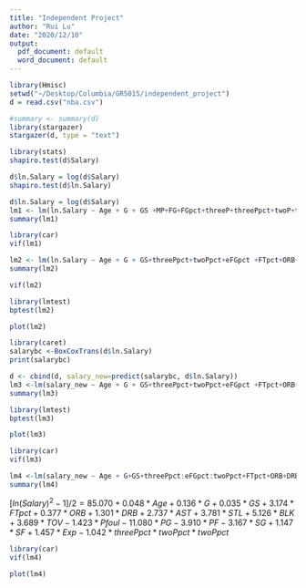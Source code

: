 ```yaml
---
title: "Independent Project"
author: "Rui Lu"
date: "2020/12/10"
output:
  pdf_document: default
  word_document: default
---
```


```r
library(Hmisc)
setwd("~/Desktop/Columbia/GR5015/independent_project")
d = read.csv("nba.csv")

#summary <- summary(d)
library(stargazer)
stargazer(d, type = "text")
```


```r
library(stats)
shapiro.test(d$Salary)
```

```r
d$ln.Salary = log(d$Salary)
shapiro.test(d$ln.Salary)
```





```r
d$ln.Salary = log(d$Salary)
lm1 <- lm(ln.Salary ~ Age + G + GS +MP+FG+FGpct+threeP+threePpct+twoP+twoPpct+eFGpct+FT +FTpct+ORB+DRB+AST+STL+BLK+TOV+Pfoul+PTSperG+PG+PF+SG+SF+Exp, data=d)
summary(lm1)
```

```r
library(car)
vif(lm1)
```

```r
lm2 <- lm(ln.Salary ~ Age + G + GS+threePpct+twoPpct+eFGpct +FTpct+ORB+DRB+AST+STL+BLK+TOV+Pfoul+PG+PF+SG+SF+Exp, data=d)
summary(lm2)
```


```r

vif(lm2)
```


```r
library(lmtest)
bptest(lm2)
```

```r
plot(lm2)
```



```r
library(caret)
salarybc <-BoxCoxTrans(d$ln.Salary)
print(salarybc)
```

```r
d <- cbind(d, salary_new=predict(salarybc, d$ln.Salary))
lm3 <-lm(salary_new ~ Age + G + GS+threePpct+twoPpct+eFGpct +FTpct+ORB+DRB+AST+STL+BLK+TOV+Pfoul+PG+PF+SG+SF+Exp, data=d)
summary(lm3)
```

```r
library(lmtest)
bptest(lm3)
```

```r
plot(lm3)
```

```r
library(car)
vif(lm3)
```

```r
lm4 <-lm(salary_new ~ Age + G+GS+threePpct:eFGpct:twoPpct+FTpct+ORB+DRB+AST+STL+BLK+TOV+Pfoul+PG+PF+SG+SF+Exp, data=d)
summary(lm4)
```

$[ln(Salary)^2 - 1]/ 2 = 85.070 + 0.048*Age + 0.136*G + 0.035*GS + 3.174*FTpct+0.377*ORB+1.301*DRB+2.737*AST+3.781*STL+5.126*BLK+3.689*TOV-1.423*Pfoul-11.080*PG-3.910*PF-3.167*SG+1.147*SF+1.457*Exp-1.042*threePpct*twoPpct*twoPpct$





```r
library(car)
vif(lm4)
```

```r
plot(lm4)
```